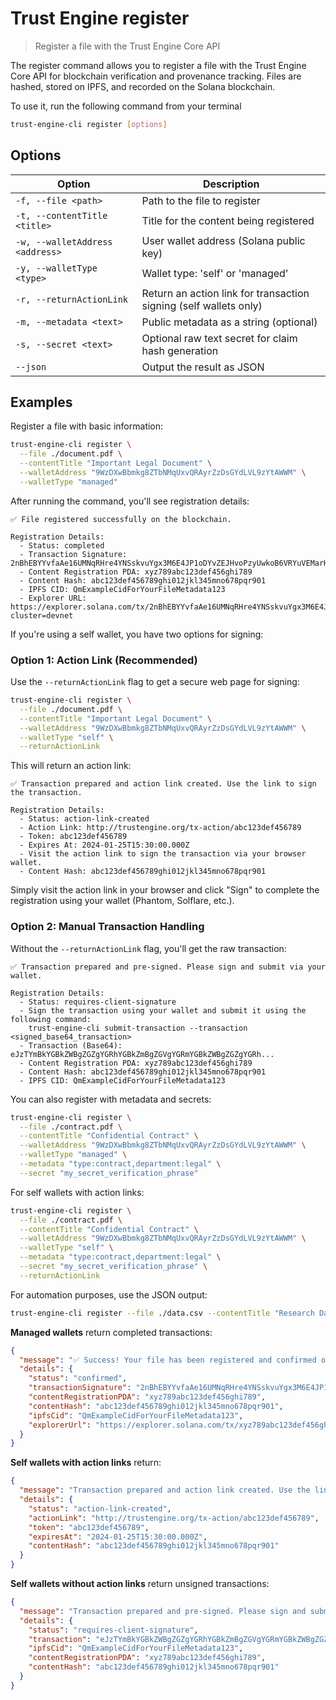 # Trust Engine register

> Register a file with the Trust Engine Core API

The register command allows you to register a file with the Trust Engine Core API for blockchain verification and provenance tracking. Files are hashed, stored on IPFS, and recorded on the Solana blockchain.

To use it, run the following command from your terminal

```bash
trust-engine-cli register [options]
```

## Options

| Option                        | Description                                      |
| ----------------------------- | ------------------------------------------------ |
| `-f, --file <path>`           | Path to the file to register                     |
| `-t, --contentTitle <title>`  | Title for the content being registered          |
| `-w, --walletAddress <address>` | User wallet address (Solana public key)       |
| `-y, --walletType <type>`     | Wallet type: 'self' or 'managed'          |
| `-r, --returnActionLink`      | Return an action link for transaction signing (self wallets only) |
| `-m, --metadata <text>`       | Public metadata as a string (optional)          |
| `-s, --secret <text>`         | Optional raw text secret for claim hash generation |
| `--json`                      | Output the result as JSON                        |

## Examples

Register a file with basic information:

```bash
trust-engine-cli register \
  --file ./document.pdf \
  --contentTitle "Important Legal Document" \
  --walletAddress "9WzDXwBbmkg8ZTbNMqUxvQRAyrZzDsGYdLVL9zYtAWWM" \
  --walletType "managed"
```

After running the command, you'll see registration details:

```
✅ File registered successfully on the blockchain.

Registration Details:
  - Status: completed
  - Transaction Signature: 2nBhEBYYvfaAe16UMNqRHre4YNSskvuYgx3M6E4JP1oDYvZEJHvoPzyUwkoB6VRYuVEMarHNr9RxJWnyb8FnFnBg
  - Content Registration PDA: xyz789abc123def456ghi789
  - Content Hash: abc123def456789ghi012jkl345mno678pqr901
  - IPFS CID: QmExampleCidForYourFileMetadata123
  - Explorer URL: https://explorer.solana.com/tx/2nBhEBYYvfaAe16UMNqRHre4YNSskvuYgx3M6E4JP1oDYvZEJHvoPzyUwkoB6VRYuVEMarHNr9RxJWnyb8FnFnBg?cluster=devnet
```

If you're using a self wallet, you have two options for signing:

### Option 1: Action Link (Recommended)
Use the `--returnActionLink` flag to get a secure web page for signing:

```bash
trust-engine-cli register \
  --file ./document.pdf \
  --contentTitle "Important Legal Document" \
  --walletAddress "9WzDXwBbmkg8ZTbNMqUxvQRAyrZzDsGYdLVL9zYtAWWM" \
  --walletType "self" \
  --returnActionLink
```

This will return an action link:

```
✅ Transaction prepared and action link created. Use the link to sign the transaction.

Registration Details:
  - Status: action-link-created
  - Action Link: http://trustengine.org/tx-action/abc123def456789
  - Token: abc123def456789
  - Expires At: 2024-01-25T15:30:00.000Z
  - Visit the action link to sign the transaction via your browser wallet.
  - Content Hash: abc123def456789ghi012jkl345mno678pqr901
```

Simply visit the action link in your browser and click "Sign" to complete the registration using your wallet (Phantom, Solflare, etc.).

### Option 2: Manual Transaction Handling
Without the `--returnActionLink` flag, you'll get the raw transaction:

```
✅ Transaction prepared and pre-signed. Please sign and submit via your wallet.

Registration Details:
  - Status: requires-client-signature
  - Sign the transaction using your wallet and submit it using the following command:
    trust-engine-cli submit-transaction --transaction <signed_base64_transaction>
  - Transaction (Base64): eJzTYmBkYGBkZWBgZGZgYGRhYGBkZmBgZGVgYGRmYGBkZWBgZGZgYGRh...
  - Content Registration PDA: xyz789abc123def456ghi789
  - Content Hash: abc123def456789ghi012jkl345mno678pqr901
  - IPFS CID: QmExampleCidForYourFileMetadata123
```

You can also register with metadata and secrets:

```bash
trust-engine-cli register \
  --file ./contract.pdf \
  --contentTitle "Confidential Contract" \
  --walletAddress "9WzDXwBbmkg8ZTbNMqUxvQRAyrZzDsGYdLVL9zYtAWWM" \
  --walletType "managed" \
  --metadata "type:contract,department:legal" \
  --secret "my_secret_verification_phrase"
```

For self wallets with action links:

```bash
trust-engine-cli register \
  --file ./contract.pdf \
  --contentTitle "Confidential Contract" \
  --walletAddress "9WzDXwBbmkg8ZTbNMqUxvQRAyrZzDsGYdLVL9zYtAWWM" \
  --walletType "self" \
  --metadata "type:contract,department:legal" \
  --secret "my_secret_verification_phrase" \
  --returnActionLink
```

For automation purposes, use the JSON output:

```bash
trust-engine-cli register --file ./data.csv --contentTitle "Research Data" --walletAddress "9WzDXwBbmkg8ZTbNMqUxvQRAyrZzDsGYdLVL9zYtAWWM" --walletType "managed" --json
```

**Managed wallets** return completed transactions:

```json
{
  "message": "✅ Success! Your file has been registered and confirmed on-chain.",
  "details": {
    "status": "confirmed",
    "transactionSignature": "2nBhEBYYvfaAe16UMNqRHre4YNSskvuYgx3M6E4JP1oDYvZEJHvoPzyUwkoB6VRYuVEMarHNr9RxJWnyb8FnFnBg",
    "contentRegistrationPDA": "xyz789abc123def456ghi789",
    "contentHash": "abc123def456789ghi012jkl345mno678pqr901",
    "ipfsCid": "QmExampleCidForYourFileMetadata123",
    "explorerUrl": "https://explorer.solana.com/tx/xyz789abc123def456ghi789?cluster=devnet"
  }
}
```

**Self wallets with action links** return:

```json
{
  "message": "Transaction prepared and action link created. Use the link to sign the transaction.",
  "details": {
    "status": "action-link-created",
    "actionLink": "http://trustengine.org/tx-action/abc123def456789",
    "token": "abc123def456789",
    "expiresAt": "2024-01-25T15:30:00.000Z",
    "contentHash": "abc123def456789ghi012jkl345mno678pqr901"
  }
}
```

**Self wallets without action links** return unsigned transactions:

```json
{
  "message": "Transaction prepared and pre-signed. Please sign and submit via your wallet.",
  "details": {
    "status": "requires-client-signature",
    "transaction": "eJzTYmBkYGBkZWBgZGZgYGRhYGBkZmBgZGVgYGRmYGBkZWBgZGZgYGRh...",
    "ipfsCid": "QmExampleCidForYourFileMetadata123",
    "contentRegistrationPDA": "xyz789abc123def456ghi789",
    "contentHash": "abc123def456789ghi012jkl345mno678pqr901"
  }
}
```
